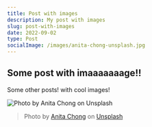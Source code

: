 ```yaml
---
title: Post with images
description: My post with images
slug: post-with-images
date: 2022-09-02
type: Post
socialImage: /images/anita-chong-unsplash.jpg
---
```


## Some post with imaaaaaaage!!

Some other posts! with cool images!

![Photo by Anita Chong on Unsplash](/images/anita-chong-unsplash.jpg)

> Photo by [Anita Chong](https://unsplash.com/@jacutanita) on [Unsplash](https://unsplash.com/photos/aSJAalMXCvI)
